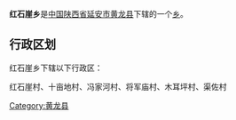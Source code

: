 {{中国乡级行政区
|行政区全称 = 红石崖乡
|景观照片文件名 = 
|景观照片描述 = 
|汉语拼音 =
|其他语言 = 
|其他语言名称 = 
|位置图文件名 = 
|位置图描述 = 
|自定义图片=
|上级行政区 = [[陕西省|陕西省]][[延安市|延安市]][[黄龙县|黄龙县]]
|行政区类别 = [[乡级行政区|乡]]
|行政区划代码 = 
|行政区划 = 
|村委会 = 
|居委会 = 
|建置时间 = 
|领导职位 = 
|领导名称 = 
|政府驻地 = 
|毗邻 = 
|地理坐标 = 
|总面积 = 
|总人口 = 
|户籍人口 = 
|户籍人口年份 = 
|常住人口 = 
|常住人口年份 = 
|人口密度 = 
|GDP = 
|邮政编码 = 
|电话区号 = 
|官方网站 = 
|网站名称 = 
}}
'''红石崖乡'''是[[中华人民共和国|中国]][[陕西省|陕西省]][[延安市|延安市]][[黄龙县|黄龙县]]下辖的一个[[乡级行政区|乡]]。

== 行政区划 ==
红石崖乡下辖以下行政区：

红石崖村、十亩地村、冯家河村、将军庙村、木耳坪村、渠佐村

{{陕西小作品}}
{{黄龙县行政区划}}

[[Category:黄龙县|Category:黄龙县]]